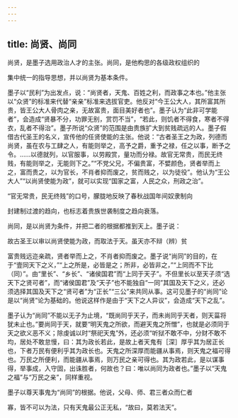 ```yaml
---
---
---
```

title: 尚贤、尚同
---



尚贤，是墨子选用政治人才的主张。尚同，是他构思的各级政权组织的

集中统一的指导思想，并以尚贤为基本条件。

墨子以“民利”为出发点，说：“尚贤者，天鬼、百姓之利，而政事之本也。”他主张以“众贤”的标准来代替“亲亲”标准来选拔官吏。他反对“今王公大人，其所富其所贵，皆王公大人骨肉之亲，无故富贵，面目美好者也”。墨子认为“此非可学能者”，会造成“贤暴不分，功罪无别，赏罚不当”，“若此，则饥者不得食，寒者不得衣，乱者不得治”。墨子所说“众贤”的范围是由贵族扩大到贫贱疏远的人。墨子假借古代圣王的名义，宣传他的任贤使能的主张。他说：“古者圣王之为政，列德而尚贤，虽在农与工肆之人，有能则举之，高予之爵，重予之禄，任之以事，断予之令。……以德就列，以官服事，以劳殿赏，量功而分禄。故官无常贵，而民无终贱，有能则举之，无能则下之。”“不党父兄，不偏贵富，不嬖颜色，贤者举而上之，富而贵之，以为官长，不肖者抑而废之，贫而贱之，以为徒役”。他认为“王公大人”“以尚贤使能为政”，就可以实现“国家之富，人民之众，刑政之治”。

“官无常贵，民无终贱”的口号，朦胧地反映了春秋战国年间奴隶制向

封建制过渡的趋向，也标志着贵族世袭制度之趋向衰落。

尚同，是以尚贤为条件，并把二者的根据都推到天上。墨子说：

故古圣王以审以尚贤使能为政，而取法于天。虽天亦不辩（辨）贫

富贵贱远迩亲疏，贤者举而上之，不肖者抑而废之。墨子说“尚同”的目的，在于“壹同天下之义，”“上之所是，必皆是之；所非，必皆非之，”“上同而不下比（同）”。由“里长”、“乡长”、“诸侯国君”而“上同于天子”。不但里长以至天子须“选天下之贤可者”，而“诸侯国君”及“天子”也不能独自“一同”其国及天下之义，还必须选择其国及天下之“贤可者”为“正长”“三公”来共同从事。这可见墨子的“尚同”论是以“尚贤”论为基础的。他说这样作是由于“天下之人异议”，会造成“天下之乱”。

墨子认为“尚同”不能以无子为止境，“既尚同乎天子，而未尚同乎天者，则天菑将犹未止也。”要尚同于天，就要“明天鬼之所欲，而避天鬼之所憎”，也就是必须同于天之欲义恶不义；除虔诚以时“祭祀天鬼”外，还必须“听狱不敢不中，分财不敢不均，居处不敢怠慢，曰：其为政长若此，是故上者天鬼有［深］厚乎其为居正长也，下者万民有便利乎其为政长也。天鬼之所深厚而能疆从事焉，则天鬼之福可得也。万民之所便利，而能疆从事焉，则万民之亲可得也。其为政若此，是以谋事得，举事成，入守固，出诛胜者，何故也？曰：唯以尚同为政者也。”墨子以“天鬼之福”与“万民之亲”，同样重视。

墨子以尊天事鬼为“尚同”的根据。他说，父母、师、君三者众而仁者

寡，皆不可以为法，只有天鬼最公正无私，“故曰，莫若法天”。